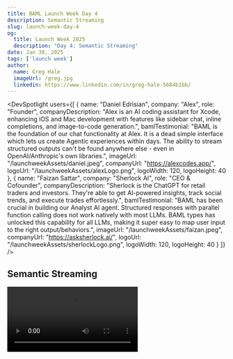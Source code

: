 ```yaml
---
title: BAML Launch Week Day 4
description: Semantic Streaming
slug: launch-week-day-4
og:
  title: Launch Week 2025
  description: "Day 4: Semantic Streaming"
date: Jan 30, 2025
tags: ['launch week']
author:
  name: Greg Hale
  imageUrl: /greg.jpg
  linkedin: https://www.linkedin.com/in/greg-hale-5684b1bb/
---
```


<DevSpotlight
  users={[
    {
      name: "Daniel Edrisian",
      company: "Alex",
      role: "Founder",
      companyDescription: "Alex is an AI coding assistant for Xcode, enhancing iOS and Mac development with features like sidebar chat, inline completions, and image-to-code generation.",
      bamlTestimonial: "BAML is the foundation of our chat functionality at Alex. It is a dead simple interface which lets us create Agentic experiences within days. The ability to stream structured outputs can't be found anywhere else - even in OpenAI/Anthropic's own libraries.",
      imageUrl: "/launchweekAssets/daniel.jpeg",
      companyUrl: "https://alexcodes.app/",
      logoUrl: "/launchweekAssets/alexLogo.png",
      logoWidth: 120,
      logoHeight: 40
    },
    {
      name: "Faizan Sattar",
      company: "Sherlock AI",
      role: "CEO & Cofounder",
      companyDescription: "Sherlock is the ChatGPT for retail traders and investors. They're able to get AI-powered insights, track social trends, and execute trades effortlessly.",
      bamlTestimonial: "BAML has been crucial in building our Analyst AI agent. Structured responses with parallel function calling does not work natively with most LLMs. BAML types has unlocked this capability for all LLMs, making it super easy to map user input to the right output/behaviors.",
      imageUrl: "/launchweekAssets/faizan.jpeg",
      companyUrl: "https://asksherlock.ai/",
      logoUrl: "/launchweekAssets/sherlockLogo.png",
      logoWidth: 120,
      logoHeight: 40
    }
  ]}
/>

## Semantic Streaming

<Video src="/launchweekAssets/day4-semantic-streaming.mp4" />

### Structured Outputs vs. Streaming Data

LLMs provide almost magical reasoning abilities. The current challenge for application developers building on top of LLMs has been retaining the reliability and latency that users expect from normal web apps. We try to meet these goals by encoding our domain objects in structured output frameworks like BAML and JSON-mode, and using streaming APIs to deliver results incrementally as tokens come back from the LLM.

Sadly, these two techniques are at odds - a partially streamed message will not match the semantics you crafted in your structured output. Even if lenient parsers can patch up streaming json objects that are still waiting to receive their closing quotes and braces, the values inside those objects undergo violent janking as objects and numbers receive their new fields and digits, one token at a time.

We are excited to present "Semantic Streaming", a method for preserving domain semantics while streaming. Semantic Streaming allows you to specify invariants on structured outputs, and  receive streamed outputs, not as a series of new tokens, but as a stream of semantically valid messages.

### Semantic Streaming

Consider this BAML type, which has a new attribute `@stream.done`.

```baml
class PersonAssignment {
  person Person
  assignment string
}

class Person {
  name string @stream.done
  age int
}
```

The `Person.name string @stream.done` field indicates that a person is not semantically valid until we can be sure that the field is fully available in the stream. `PersonAssignment.assignment string` does not have this annotation, so `PersonAssignment` is valid before `assignment` is fully known.

With this semantic streaming, your application will only see valid states. You will never be given a `Person` with a name that is incomplete.

The following example shows what message would be delivered to your application at each step in the streaming process. Note that `name` doesn't appear one character at a time in the output messages, because it is marked `@stream.done`, whereas `assignment` does appear one character at a time.

<Video src="/launchweekAssets/day4-semantic-streaming.mp4" />

### Semantic Streaming Annotations

Another example shows the full set of annotations available for semantic streaming:

```baml
class Agenda {
  start_time string @stream.done // (1)
  items (Talk | Social)[]
  description string @stream.with_state // (2)
}

class Talk {
  type "talk" @stream.not_null // (3)
  speaker string
  title string
  duration_minutes int
}

class Social {
  type "social" @stream.not_null
  duration_minutes int // (4)
  @@stream.done
}
```

1. This `@stream.done` means that `start_time` will only be streamed when enough tokens have been processed to be sure that `start_time` is done. If you render `start_time` in your application, it will not change from `6` to `6:0` to `6:15PM` as new tokens arrive.
2. `@stream.with_state` on `description` means that when your application uses the `description` field, that field will have extra metadata attached to it called `stream_state`. You can check the `stream_state` metadata field to make rendering decisions, for example the description text color could pulse while the description is streaming, but remain black when streaming is complete. In the video above, every field was marked with `@stream.with_state` so that we could render loading spinners or check marks for all the data.
3. `@stream.not_null` on the `type` field indicates that the parent class, `Talk` will not be streamed to your application until the `type` field is present. For fields like `type`, whose job is to indicate whether a JSON object is meant to represent an instance of `Talk` or an instance of `Social`, it is important that your application has this information before it begins to render an item.
4. There is no annotation on `duration_minutes`. BAML automatically considers numbers and literal types to be `@stream.done`. Your application will never need to render a `4` only for it to become `400000000` several tokens later.

### Using semantic streaming to build progressive data views

The annotations you put onto your BAML types are reflected in the Python, TypeScript, and Ruby types you generate.

To understand these changes, remember that BAML generates a "Partial" version of your BAML types returned by streaming functions. A type `Partial<T>` is created from any type `T` by the following rules:

- If `T` is a class, all its fields will be replaced by partial versions of those fields, and the field may be `null`.
- If `T` is some other type that builds on top of other types, such as a tuple or a union, then it becomes a tuple or a union over the "Partial" versions of those other types.
- If `T` is a primitive type, it becomes `T | null`.

"Partialization" allows BAML to flexibly parse anything the LLM streams back. But this level of flexibility means that streamed values are unlikely to be semantically valid. Let's see how we can make the parser more strict with Semantic Streaming, and what impact that has on our generated types.

Returning to our example above with Agendas, Talks and Socials, this code will be generated:

```python
# partial_types.py

class Agenda(BaseModel):
    start_time: Optional[str] = None # (1)
    items: List[Optional[Union["Talk", "types.Social"]]] # (2)
    description: StreamState[Optional[str]] # (3)

class Talk(BaseModel):
    type: Literal["talk"]
    speaker: Optional[str] = None
    title: Optional[str] = None
    duration_minutes: Optional[int] = None
```

```typescript
# partial_types.py

export interface Agenda {
    start_time: string // (1)
    items?: (Talk | null | types.Social | null)[] // (2)
    description?: StreamState<(string | null)> // (3)
}

export interface Talk {
    type: "talk"
    speaker?: (string | null)
    title?: (string | null)
    duration_minutes?: (number | null)
}
```

1. `start_time` is still Optional, despite being marked as `@stream.done`. This may be confusing. `@stream.done` does not imply that the value is not null, in only implies that if a value is present, then it is complete.
2. `items` is a union of `Talk` and `types.Social`. `types.Social` is the version of `Social` defined in the non-streaming `types.py` file, and it is used here becase the entire `Social` BAML type was marked `@stream.done`.
3. `description` is wrapped in the `StreamState` struct because that BAML field was marked `@stream.with_state`. You can access the value at `description.value` and the streaming state at `description.streaming_state`.

To summarize the effect of Semantic Streaming on generated code: the invariants you specify through semantic streaming attributes will result in stricter types.

### Better living through Domain Specific Languages

The central thesis of BAML is that LLMs present a such a novel interface to computation that they require a different set of tools to collaborate with them effectively. That's why we wrote a new language. The best developer experience for integrating LLMs into traditional applications necessarily has new language semantics to bridge the gap. In the past, BAML introduced LLM functions, LLM annotations, prompt syntax, and partial streaming, and prompting playgrounds.

As our customers encountered the tension between structured data invariants and streaming, the fact that we use a domain specific language to interface with LLMs made it simple to add Semantic Streaming attributes to the syntax, and to uphold semantic invariants in the runtime you use in your generated client code.

Here's one last example of Semantic Streaming. We stream the `Ingredient` quantities as whole numbers, and render each one at a time as it comes in. Note the spinner in the UI.
<Video src="/blog/semantic-streaming/semantic-streaming-4.mp4" />

Learning a new language can be hard, but we think this is the best way of wrangling the complexity of LLMs for application developers. Please give Semantic Streaming a try! You can play with BAML at [promptfiddle.com](https://promptfiddle.com), learn more at [docs.boundaryml.com](https://docs.boundaryml.com), and hang out in our thriving [Discord](https://discord.gg/boundary) community.

Happy BAML-ing!

<div className="mt-2 pr-4 pl-4 border rounded-lg bg-gray-50">
  P.S. If you're curious why we created a new programming language for LLMs, check [this post](/blog/ai-agents-need-new-syntax) out!
</div>

<div className="text-center mt-8">
  <a href="/launchweek" style={{textDecoration: 'none'}} className="inline-block px-6 py-3 bg-purple-600 text-white rounded-lg hover:bg-purple-700 transition-colors duration-200">Back to Launch Week!</a>
</div>
